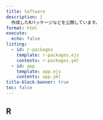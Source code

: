 ```yaml
---
title: Software
description: |
  作成したRパッケージなどを公開しています。
format: html
execute:
  echo: false
listing:
  - id: r-packages
    template: r-packages.ejs
    contents: r-packages.yml
  - id: app
    template: app.ejs
    contents: app.yml
title-block-banner: true
toc: false
---
```


## R

::: {#r-packages}
:::

::: {#app}
:::



